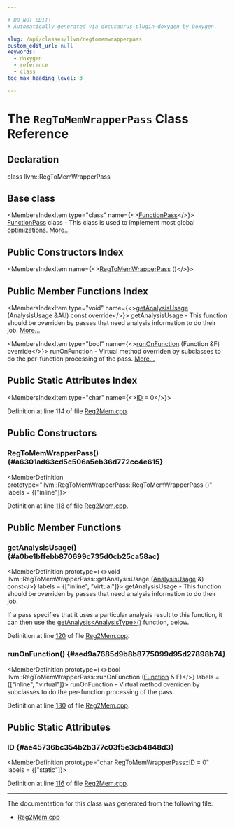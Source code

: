 ```yaml
---

# DO NOT EDIT!
# Automatically generated via docusaurus-plugin-doxygen by Doxygen.

slug: /api/classes/llvm/regtomemwrapperpass
custom_edit_url: null
keywords:
  - doxygen
  - reference
  - class
toc_max_heading_level: 3

---
```





# The `RegToMemWrapperPass` Class Reference

<DoxygenPage pluginConfig={pluginConfig}>



## Declaration

<CodeBlock>class llvm::RegToMemWrapperPass</CodeBlock>

## Base class

<MembersIndex>

<MembersIndexItem
  type="class"
  name={<><a href="/docs/api/classes/llvm/functionpass">FunctionPass</a></>}>
<a href="/docs/api/classes/llvm/functionpass">FunctionPass</a> class - This class is used to implement most global optimizations. <a href="/docs/api/classes/llvm/functionpass/#details">More...</a>
</MembersIndexItem>

</MembersIndex>

## Public Constructors Index

<MembersIndex>

<MembersIndexItem
  name={<><a href="#a6301ad63cd5c506a5eb36d772cc4e615">RegToMemWrapperPass</a> ()</>}>
</MembersIndexItem>

</MembersIndex>

## Public Member Functions Index

<MembersIndex>

<MembersIndexItem
  type="void"
  name={<><a href="#a0be1bffebb870699c735d0cb25ca58ac">getAnalysisUsage</a> (AnalysisUsage &amp;AU) const override</>}>
getAnalysisUsage - This function should be overriden by passes that need analysis information to do their job. <a href="#a0be1bffebb870699c735d0cb25ca58ac">More...</a>
</MembersIndexItem>

<MembersIndexItem
  type="bool"
  name={<><a href="#aed9a7685d9b8b8775099d95d27898b74">runOnFunction</a> (Function &amp;F) override</>}>
runOnFunction - Virtual method overriden by subclasses to do the per-function processing of the pass. <a href="#aed9a7685d9b8b8775099d95d27898b74">More...</a>
</MembersIndexItem>

</MembersIndex>

## Public Static Attributes Index

<MembersIndex>

<MembersIndexItem
  type="char"
  name={<><a href="#ae45736bc354b2b377c03f5e3cb4848d3">ID</a> = 0</>}>
</MembersIndexItem>

</MembersIndex>


Definition at line 114 of file <a href="/docs/api/files/lib/lib/transforms/lib/transforms/scalar/reg2mem-cpp">Reg2Mem.cpp</a>.

<SectionDefinition>

## Public Constructors

### RegToMemWrapperPass() {#a6301ad63cd5c506a5eb36d772cc4e615}

<MemberDefinition
  prototype="llvm::RegToMemWrapperPass::RegToMemWrapperPass ()"
  labels = {["inline"]}>

Definition at line <a href="/docs/api/files/lib/lib/transforms/lib/transforms/scalar/reg2mem-cpp/#l00118">118</a> of file <a href="/docs/api/files/lib/lib/transforms/lib/transforms/scalar/reg2mem-cpp">Reg2Mem.cpp</a>.
</MemberDefinition>

</SectionDefinition>

<SectionDefinition>

## Public Member Functions

### getAnalysisUsage() {#a0be1bffebb870699c735d0cb25ca58ac}

<MemberDefinition
  prototype={<>void llvm::RegToMemWrapperPass::getAnalysisUsage (<a href="/docs/api/classes/llvm/analysisusage">AnalysisUsage</a> &amp;) const</>}
  labels = {["inline", "virtual"]}>
getAnalysisUsage - This function should be overriden by passes that need analysis information to do their job.

If a pass specifies that it uses a particular analysis result to this function, it can then use the <a href="/docs/api/classes/llvm/pass/#a4863e5e463fb79955269fbf7fbf52b80">getAnalysis&lt;AnalysisType&gt;()</a> function, below.

Definition at line <a href="/docs/api/files/lib/lib/transforms/lib/transforms/scalar/reg2mem-cpp/#l00120">120</a> of file <a href="/docs/api/files/lib/lib/transforms/lib/transforms/scalar/reg2mem-cpp">Reg2Mem.cpp</a>.
</MemberDefinition>

### runOnFunction() {#aed9a7685d9b8b8775099d95d27898b74}

<MemberDefinition
  prototype={<>bool llvm::RegToMemWrapperPass::runOnFunction (<a href="/docs/api/classes/llvm/function">Function</a> &amp; F)</>}
  labels = {["inline", "virtual"]}>
runOnFunction - Virtual method overriden by subclasses to do the per-function processing of the pass.

Definition at line <a href="/docs/api/files/lib/lib/transforms/lib/transforms/scalar/reg2mem-cpp/#l00130">130</a> of file <a href="/docs/api/files/lib/lib/transforms/lib/transforms/scalar/reg2mem-cpp">Reg2Mem.cpp</a>.
</MemberDefinition>

</SectionDefinition>

<SectionDefinition>

## Public Static Attributes

### ID {#ae45736bc354b2b377c03f5e3cb4848d3}

<MemberDefinition
  prototype="char RegToMemWrapperPass::ID = 0"
  labels = {["static"]}>

Definition at line <a href="/docs/api/files/lib/lib/transforms/lib/transforms/scalar/reg2mem-cpp/#l00116">116</a> of file <a href="/docs/api/files/lib/lib/transforms/lib/transforms/scalar/reg2mem-cpp">Reg2Mem.cpp</a>.
</MemberDefinition>

</SectionDefinition>

<hr/>

The documentation for this class was generated from the following file:

<ul>
<li><a href="/docs/api/files/lib/lib/transforms/lib/transforms/scalar/reg2mem-cpp">Reg2Mem.cpp</a></li>
</ul>

</DoxygenPage>
